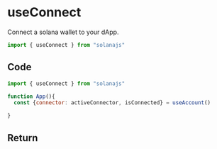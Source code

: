 # useConnect

Connect a solana wallet to your dApp.

```jsx
import { useConnect } from "solanajs"
```

## Code
```jsx
import { useConnect } from "solanajs"

function App(){
  const {connector: activeConnector, isConnected} = useAccount()

}

```

## Return
